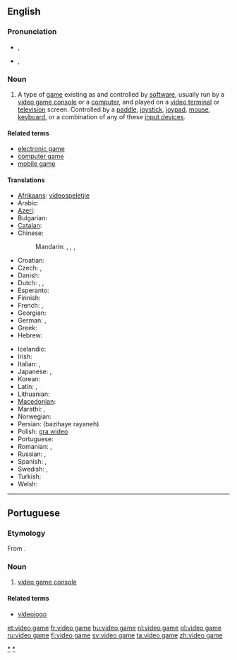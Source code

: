 ==English==

===Pronunciation===
* {{a|UK}} {{IPA|/ˈvɪ.di.ˌoʊ ɡeɪm/}}, {{X-SAMPA|/"vI.di.%oU geIm/}}
* {{a|US}} {{IPA|/ˈvɪ.di.ˌoʊ ɡeɪm/}}, {{X-SAMPA|/"vI.di.%oU geIm/}}

===Noun===
{{wikipedia}}
{{en-noun|sg=[[video]] [[game]]}}

# A type of [[game]] existing as and controlled by [[software]], usually run by a [[video game console]] or a [[computer]], and played on a [[video terminal]] or [[television]] screen.  Controlled by a [[paddle]], [[joystick]], [[joypad]], [[mouse]], [[keyboard]], or a combination of any of these [[input device]]s.

====Related terms====
* [[electronic game]]
* [[computer game]]
* [[mobile game]]

====Translations====
{{trans-top|game controlled by a software}}
* [[Afrikaans]]: [[videospeletjie]]
* Arabic: {{t-|ar|لعبة فيديو|f|tr=la`b fiidiyu}}
* [[Azeri]]: {{t-|az|video oyun|xs=Azeri}}
* Bulgarian: {{t-|bg|видеоигра|f|tr=videoigra}}
* [[Catalan]]: {{t+|ca|videojoc|m}}
* Chinese:
*: Mandarin: {{t|cmn|電子遊戲|sc=Hani}}, {{t|cmn|电子游戏|tr=diànzǐ yóuxì|sc=Hani}}, {{t|cmn|電腦遊戲|sc=Hani}}, {{t|cmn|电脑游戏|tr=diànnǎo yóuxì|sc=Hani}}
* Croatian: {{t-|hr|video igre|f}}
* Czech: {{t-|cs|videohra|f}}, {{t-|cs|počítačová hra|f}}
* Danish: {{t-|da|videospil}}
* Dutch: {{t+|nl|videospel|n}}, {{t+|nl|videospelletje|n}}, {{t+|nl|game|m}}
* Esperanto: {{t-|eo|videoludo|xs=Esperanto}}
* Finnish: {{t+|fi|videopeli}}
* French: {{t+|fr|jeu vidéo|m}}, {{t+|fr|jeux vidéo|p}}
* Georgian: {{t-|ka|ვიდეო თამაში|tr=video t’amashi|sc=Geor|xs=Georgian}}
* German: {{t+|de|Videospiel|n}}, {{t-|de|videospiele|p}}
* Greek: {{t-|el|ηλεκτρονικό παιχνίδι|n|tr=ilektronikó paichnídi}}
* Hebrew: {{t-|he|משחק מחשב|tr=miskhak makhšev}}
{{trans-mid}}
* Icelandic: {{t-|is|tölvuleikur|m}}
* Irish: {{t-|ga|cluiche físeán|m|xs=Irish}}
* Italian: {{t+|it|videogioco|s}}, {{t+|it|videogiochi|p}}
* Japanese: {{t-|ja|テレビゲーム|tr=terebi gēmu}}, {{t-|ja|ビデオゲーム|tr=bideo gēmu}}
* Korean: {{t-|ko|비디오 게임|tr=bidio geim|sc=Hang}}
* Latin: {{t-|la|ludus electronicus}}, {{t-|la|ludus visualis}}
* Lithuanian: {{t-|lt|video žaidimai|xs=Lithuanian}}
* [[Macedonian]]: {{t-|mk|видеоигра|f|tr=videoígra}}
* Marathi: {{t-|mr|संगणक खेळ|m|tr=saṃgaṇaka kheḷa|sc=Deva}}, {{t-|mr|व्हिडियो गेम|m|tr=vhiḍiyo gema|sc=Deva}}
* Norwegian: {{t-|no|videospill}}
* Persian: {{fa-Arab|[[بازیهای رایانه]]}} (bazihaye rayaneh)
* Polish: [[gra wideo]] {{f}}
* Portuguese: {{t+|pt|videojogo|m}}
* Romanian: {{t+|ro|joc video|n}}, {{t-|ro|jocuri video|n|p}}
* Russian: {{t+|ru|видеоигра|f|tr=videoigrá}}, {{t-|ru|видеоигры|p|tr=videoigrý}}
* Spanish: {{t-|es|juego de video}}, {{t+|es|videojuego}}
* Swedish: {{t+|sv|TV-spel|n}}, {{t-|sv|videospel|n}}
* Turkish: {{t-|tr|bilgisayar oyunları}}
* Welsh: {{t-|cy|'n fideo herwhela|f|xs=Welsh}}
{{trans-bottom}}

[[Category:en:Video games|*]]
----

==Portuguese==

===Etymology===
From {{etyl|en|pt}} {{term|video game|lang=en}}.

===Noun===
{{pt-noun|m}}

# {{Brazil|lang=pt}} [[video game console]]

====Related terms====
* [[videojogo]]

[[Category:pt:Video games|*]]

[[et:video game]]
[[fr:video game]]
[[hu:video game]]
[[nl:video game]]
[[pl:video game]]
[[ru:video game]]
[[fi:video game]]
[[sv:video game]]
[[ta:video game]]
[[zh:video game]]